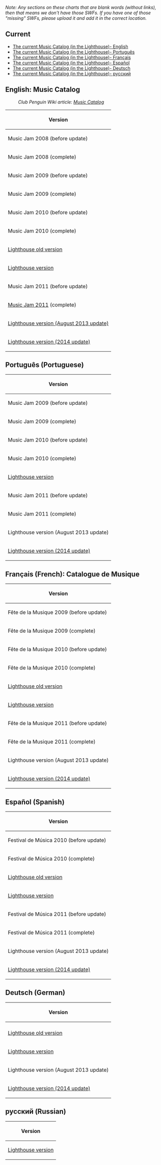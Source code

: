 ''Note: Any sections on these charts that are blank words (without links), then that means we don't have those SWFs. If you have one of those "missing" SWFs, please upload it and add it in the correct location.''

==Current==
*[http://media1.clubpenguin.com/play/v2/content/local/en/catalogues/light.swf The current Music Catalog (in the Lighthouse)- English]
*[http://media1.clubpenguin.com/play/v2/content/local/pt/catalogues/light.swf The current Music Catalog (in the Lighthouse)- Português]
*[http://media1.clubpenguin.com/play/v2/content/local/fr/catalogues/light.swf The current Music Catalog (in the Lighthouse)- Français]
*[http://media1.clubpenguin.com/play/v2/content/local/es/catalogues/light.swf The current Music Catalog (in the Lighthouse)- Español]
*[http://media1.clubpenguin.com/play/v2/content/local/de/catalogues/light.swf The current Music Catalog (in the Lighthouse)- Deutsch]
*[http://media1.clubpenguin.com/play/v2/content/local/ru/catalogues/light.swf The current Music Catalog (in the Lighthouse)- русский]

==English: Music Catalog==

:''Club Penguin Wiki article: [[clubpenguinwiki:Music Catalog|Music Catalog]]''

<center>
{|class="wikitable" border="1"
!Version
|-
|Music Jam 2008 (before update)
|-
|Music Jam 2008 (complete)
|-
|Music Jam 2009 (before update)
|-
|Music Jam 2009 (complete)
|-
|Music Jam 2010 (before update)
|-
|Music Jam 2010 (complete)
|-
|[[Media:Lighthousecatalog.swf|Lighthouse old version]]
|-
|[[Media:ENCataloguesLight.swf|Lighthouse version]]
|-
|Music Jam 2011 (before update)
|-
|[[Media:MusicJam2011CatalogParty.swf|Music Jam 2011]] (complete)
|-
|[[Media:AugustNewMusicCatalog13.swf|Lighthouse version (August 2013 update)]]
|-
|[[Media:ENCataloguesLight2014.swf|Lighthouse version (2014 update)]]
|}
</center>

==Português (Portuguese)==

<center>
{|class="wikitable" border="1"
!Version
|-
|Music Jam 2009 (before update)
|-
|Music Jam 2009 (complete)
|-
|Music Jam 2010 (before update)
|-
|Music Jam 2010 (complete)
|-
|[[Media:PTCataloguesLight.swf|Lighthouse version]]
|-
|Music Jam 2011 (before update)
|-
|Music Jam 2011 (complete)
|-
|Lighthouse version (August 2013 update)
|-
|[[Media:PTCataloguesLight2014.swf|Lighthouse version (2014 update)]]
|}
</center>

==Français (French): Catalogue de Musique==

<center>
{|class="wikitable" border="1"
!Version
|-
|Fête de la Musique 2009 (before update)
|-
|Fête de la Musique 2009 (complete)
|-
|Fête de la Musique 2010 (before update)
|-
|Fête de la Musique 2010 (complete)
|-
|[[Media:MusicCatalog08091011PT.swf|Lighthouse old version]]
|-
|[[Media:FRCataloguesLight.swf|Lighthouse version]]
|-
|Fête de la Musique 2011 (before update)
|-
|Fête de la Musique 2011 (complete)
|-
|Lighthouse version (August 2013 update)
|-
|[[Media:FRCataloguesLight2014.swf|Lighthouse version (2014 update)]]
|}
</center>

==Español (Spanish)==

<center>
{|class="wikitable" border="1"
!Version
|-
|Festival de Música 2010 (before update)
|-
|Festival de Música 2010 (complete)
|-
|[[Media:MusicCatalog08091011ES.swf|Lighthouse old version]]
|-
|[[Media:ESCataloguesLight.swf|Lighthouse version]]
|-
|Festival de Música 2011 (before update)
|-
|Festival de Música 2011 (complete)
|-
|Lighthouse version (August 2013 update)
|-
|[[Media:ESCataloguesLight2014.swf|Lighthouse version (2014 update)]]
|}
</center>

==Deutsch (German)==

<center>
{|class="wikitable" border="1"
!Version
|-
|-
|[[Media:MusicCatalog08091011DE.swf|Lighthouse old version]]
|-
|[[Media:DECataloguesLight.swf|Lighthouse version]]
|-
|Lighthouse version (August 2013 update)
|-
|[[Media:DECataloguesLight2014.swf|Lighthouse version (2014 update)]]
|}
</center>

==русский (Russian)==

<center>
{|class="wikitable" border="1"
!Version
|-
|[[Media:RUCataloguesLight.swf|Lighthouse version]]
|}
</center>